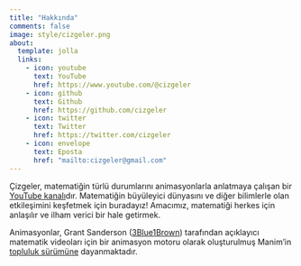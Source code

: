 ```yaml
---
title: "Hakkında"
comments: false
image: style/cizgeler.png
about:
  template: jolla
  links:
    - icon: youtube
      text: YouTube
      href: https://www.youtube.com/@cizgeler
    - icon: github
      text: Github
      href: https://github.com/cizgeler
    - icon: twitter
      text: Twitter
      href: https://twitter.com/cizgeler
    - icon: envelope
      text: Eposta
      href: "mailto:cizgeler@gmail.com"
---
```

Çizgeler, matematiğin türlü durumlarını animasyonlarla anlatmaya çalışan bir [YouTube kanalı](https://www.youtube.com/@cizgeler)dır. Matematiğin büyüleyici dünyasını ve diğer bilimlerle olan etkileşimini keşfetmek için buradayız! Amacımız, matematiği herkes için anlaşılır ve ilham verici bir hale getirmek.


Animasyonlar, Grant Sanderson ([3Blue1Brown](https://www.3blue1brown.com/)) tarafından açıklayıcı matematik videoları için bir animasyon motoru olarak oluşturulmuş Manim'in [topluluk sürümüne](https://www.manim.community/) dayanmaktadır.

